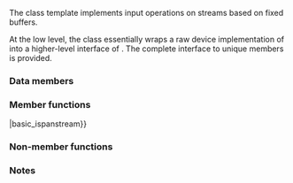 {{cpp/title|basic_ispanstream}}
{{cpp/io/basic_ispanstream/navbar}}
{{ddcl|header=spanstream|since=c++23|1=
template&lt;
    class CharT,
    class Traits = std::char_traits&lt;CharT&gt;
&gt; class basic_ispanstream
    : public basic_istream&lt;CharT, Traits&gt;
}}

The class template {{tt|std::basic_ispanstream}} implements input operations on streams based on fixed buffers.

At the low level, the class essentially wraps a raw device implementation of {{lc|std::basic_spanbuf}} into a higher-level interface of {{lc|std::basic_istream}}. The complete interface to unique {{lc|std::basic_spanbuf}} members is provided.

{{inheritance diagram/std-basic_ispanstream}}

{{cpp/basic char typedefs|ispanstream|spanstream}}

{{cpp/io/member types}}

===Data members===
{{dsc begin}}
{{dsc hitem|Member object|Definition}}
{{dsc|{{tti|sb}} {{mark|private}}|The wrapped {{lc|std::basic_spanbuf}}.&lt;br&gt;{{mark expos mem obj}}}}
{{dsc end}}

===Member functions===
{{dsc begin}}
{{dsc inc|cpp/io/basic_spanstream/dsc constructor|basic_ispanstream}}
{{dsc mem vdtor|cpp/io/basic_ispanstream|inlinemem=true|destroys the {{tt|basic_ispanstream}}}}
{{dsc inc|cpp/io/basic_spanstream/dsc operator{{=}}|basic_ispanstream}}
{{dsc inc|cpp/io/basic_spanstream/dsc swap|basic_ispanstream}}
{{dsc inc|cpp/io/basic_spanstream/dsc rdbuf|basic_ispanstream}}

{{dsc h2|Underlying buffer operations}}
{{dsc inc|cpp/io/basic_spanstream/dsc span|basic_ispanstream}}
{{dsc end}}

===Non-member functions===
{{dsc begin}}
{{dsc inc|cpp/io/basic_spanstream/dsc swap2|basic_ispanstream}}
{{dsc end}}

{{cpp/io/basic_istream/inherit}}
{{cpp/io/basic_ios/inherit}}
{{cpp/io/ios_base/inherit}}

===Notes===
{{feature test macro|__cpp_lib_spanstream|std=C++23|value=202106L|{{lc|std::spanbuf}}, {{lc|std::spanstream}}}}

{{langlinks|de|es|fr|it|ja|pt|ru|zh}}